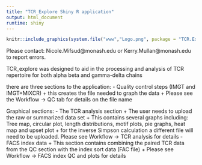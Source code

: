 ```yaml
---
title: "TCR_Explore Shiny R application"
output: html_document
runtime: shiny
---
```


```r
knitr::include_graphics(system.file("www","Logo.png", package = "TCR.Explore"))
```

Please contact: Nicole.Mifsud@monash.edu or Kerry.Mullan@monash.edu to report errors.

TCR_explore was designed to aid in the processing and analysis of TCR repertoire for both alpha beta and gamma-delta chains

there are three sections to the application:
- Quality control steps (IMGT and IMGT+MIXCR)
 + this creates the file needed to graph the data
 + Please see the Workflow -> QC tab for details on the file name

Graphical sections: 
- The TCR analysis section 
    + The user needs to upload the raw or summarized data set 
    + This contains several graphs including: Tree map, circular plot, length distributions, motif plots, pie graphs, heat map and upset plot
    + for the inverse Simpson calculation a different file will need to be uploaded. Please see Workflow -> TCR analysis for details
- FACS index data
    + This section contains combining the paired TCR data from the QC section with the index sort data (FAC file)
    + Please see Workflow -> FACS index QC and plots for details 
